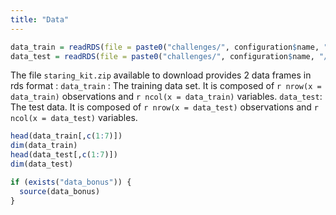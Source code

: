 ```yaml
---
title: "Data"
---
```


```r
data_train = readRDS(file = paste0("challenges/", configuration$name, "/", "data_train.rds"))
data_test = readRDS(file = paste0("challenges/", configuration$name, "/", "data_test.rds"))
```

The file `staring_kit.zip` available to download provides 2 data frames in rds format : 
`data_train` : The training data set. It is composed of `r nrow(x = data_train)` observations and `r ncol(x = data_train)` variables.
`data_test`: The test data. It is composed of `r nrow(x = data_test)` observations and `r ncol(x = data_test)` variables.

```r
head(data_train[,c(1:7)])
dim(data_train)
head(data_test[,c(1:7)])
dim(data_test)
```

```r
if (exists("data_bonus")) {
  source(data_bonus)
}
```